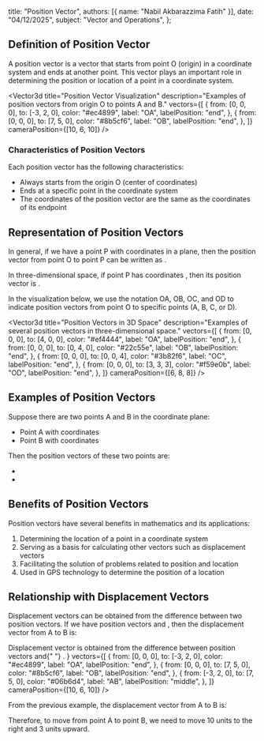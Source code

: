 
  title: "Position Vector",
  authors: [{ name: "Nabil Akbarazzima Fatih" }],
  date: "04/12/2025",
  subject: "Vector and Operations",
};

## Definition of Position Vector

A position vector is a vector that starts from point O (origin) in a coordinate system and ends at another point. This vector plays an important role in determining the position or location of a point in a coordinate system.

<Vector3d
  title="Position Vector Visualization"
  description="Examples of position vectors from origin O to points A and B."
  vectors={[
    {
      from: [0, 0, 0],
      to: [-3, 2, 0],
      color: "#ec4899",
      label: "OA",
      labelPosition: "end",
    },
    {
      from: [0, 0, 0],
      to: [7, 5, 0],
      color: "#8b5cf6",
      label: "OB",
      labelPosition: "end",
    },
  ]}
  cameraPosition={[10, 6, 10]}
/>

### Characteristics of Position Vectors

Each position vector has the following characteristics:

- Always starts from the origin O (center of coordinates)
- Ends at a specific point in the coordinate system
- The coordinates of the position vector are the same as the coordinates of its endpoint

## Representation of Position Vectors

In general, if we have a point P with coordinates <InlineMath math="(x, y)" /> in a plane, then the position vector from point O to point P can be written as <InlineMath math="\overrightarrow{OP} = (x, y)" />.

In three-dimensional space, if point P has coordinates <InlineMath math="(x, y, z)" />, then its position vector is <InlineMath math="\overrightarrow{OP} = (x, y, z)" />.

In the visualization below, we use the notation OA, OB, OC, and OD to indicate position vectors from point O to specific points (A, B, C, or D).

<Vector3d
  title="Position Vectors in 3D Space"
  description="Examples of several position vectors in three-dimensional space."
  vectors={[
    {
      from: [0, 0, 0],
      to: [4, 0, 0],
      color: "#ef4444",
      label: "OA",
      labelPosition: "end",
    },
    {
      from: [0, 0, 0],
      to: [0, 4, 0],
      color: "#22c55e",
      label: "OB",
      labelPosition: "end",
    },
    {
      from: [0, 0, 0],
      to: [0, 0, 4],
      color: "#3b82f6",
      label: "OC",
      labelPosition: "end",
    },
    {
      from: [0, 0, 0],
      to: [3, 3, 3],
      color: "#f59e0b",
      label: "OD",
      labelPosition: "end",
    },
  ]}
  cameraPosition={[6, 8, 8]}
/>

## Examples of Position Vectors

Suppose there are two points A and B in the coordinate plane:

- Point A with coordinates <InlineMath math="(-3, 2)" />
- Point B with coordinates <InlineMath math="(7, 5)" />

Then the position vectors of these two points are:

- <InlineMath math="\overrightarrow{OA} = (-3, 2)" />
- <InlineMath math="\overrightarrow{OB} = (7, 5)" />

## Benefits of Position Vectors

Position vectors have several benefits in mathematics and its applications:

1. Determining the location of a point in a coordinate system
2. Serving as a basis for calculating other vectors such as displacement vectors
3. Facilitating the solution of problems related to position and location
4. Used in GPS technology to determine the position of a location

## Relationship with Displacement Vectors

Displacement vectors can be obtained from the difference between two position vectors. If we have position vectors <InlineMath math="\overrightarrow{OA}" /> and <InlineMath math="\overrightarrow{OB}" />, then the displacement vector from A to B is:

<BlockMath math="\overrightarrow{AB} = \overrightarrow{OB} - \overrightarrow{OA}" />

<div className="mt-4">
  <Vector3d
    title="Relationship Between Position Vectors and Displacement Vector"
    description={
      <>
        Displacement vector <InlineMath math="AB" /> is obtained from the
        difference between position vectors <InlineMath math="OB" /> and{" "}
        <InlineMath math="OA" />.
      </>
    }
    vectors={[
      {
        from: [0, 0, 0],
        to: [-3, 2, 0],
        color: "#ec4899",
        label: "OA",
        labelPosition: "end",
      },
      {
        from: [0, 0, 0],
        to: [7, 5, 0],
        color: "#8b5cf6",
        label: "OB",
        labelPosition: "end",
      },
      {
        from: [-3, 2, 0],
        to: [7, 5, 0],
        color: "#06b6d4",
        label: "AB",
        labelPosition: "middle",
      },
    ]}
    cameraPosition={[10, 6, 10]}
  />
</div>

From the previous example, the displacement vector from A to B is:

<BlockMath
  math="\begin{align}
\overrightarrow{AB} &= \overrightarrow{OB} - \overrightarrow{OA} \\
&= (7, 5) - (-3, 2) \\
&= (7-(-3), 5-2) \\
&= (10, 3)
\end{align}"
/>

Therefore, to move from point A to point B, we need to move 10 units to the right and 3 units upward.
